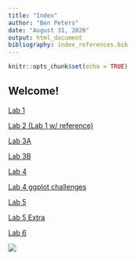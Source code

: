 ```yaml
---
title: "Index"
author: "Ben Peters"
date: "August 31, 2020"
output: html_document
bibliography: index_references.bib
---
```


```r
knitr::opts_chunk$set(echo = TRUE)
```

## Welcome!

[Lab 1](lab1_benjaminpeters.html)

[Lab 2 (Lab 1 w/ reference)](Lab2.html)

[Lab 3A](Lab_3A.html)

[Lab 3B](Lab_3B.html)

[Lab 4](Lab_4.html)

[Lab 4 ggplot challenges](Lab_4_ggplot.html)

[Lab 5](Lab_5.html)

[Lab 5 Extra](Lab_5_extra.html)

[Lab 6](Lab_6.html)

![](images/Black-chinned Hummingbird 1.jpg)